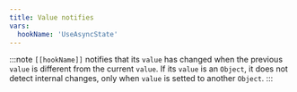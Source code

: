 ```yaml
---
title: Value notifies
vars:
  hookName: 'UseAsyncState'
---
```


:::note
<HT>`[[hookName]]`</HT> notifies that its `value` has changed when the previous `value` is different from the current `value`.
If its `value` is an <HT>`Object`</HT>, it does not detect internal changes, only when `value` is setted to another <HT>`Object`</HT>.
:::